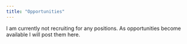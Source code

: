 ```yaml
---
title: "Opportunities"
---
```


I am currently not recruiting for any positions. As opportunities become available I will post them here. 


